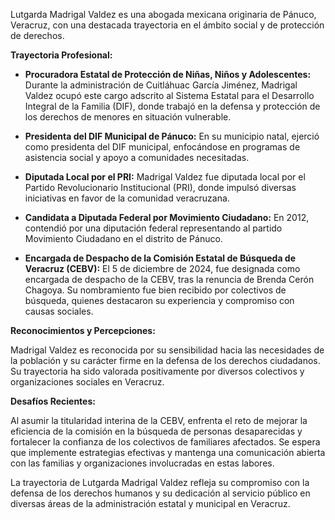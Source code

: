 Lutgarda Madrigal Valdez es una abogada mexicana originaria de Pánuco, Veracruz, con una destacada trayectoria en el ámbito social y de protección de derechos.

**Trayectoria Profesional:**

- **Procuradora Estatal de Protección de Niñas, Niños y Adolescentes:** Durante la administración de Cuitláhuac García Jiménez, Madrigal Valdez ocupó este cargo adscrito al Sistema Estatal para el Desarrollo Integral de la Familia (DIF), donde trabajó en la defensa y protección de los derechos de menores en situación vulnerable.

- **Presidenta del DIF Municipal de Pánuco:** En su municipio natal, ejerció como presidenta del DIF municipal, enfocándose en programas de asistencia social y apoyo a comunidades necesitadas.

- **Diputada Local por el PRI:** Madrigal Valdez fue diputada local por el Partido Revolucionario Institucional (PRI), donde impulsó diversas iniciativas en favor de la comunidad veracruzana.

- **Candidata a Diputada Federal por Movimiento Ciudadano:** En 2012, contendió por una diputación federal representando al partido Movimiento Ciudadano en el distrito de Pánuco.

- **Encargada de Despacho de la Comisión Estatal de Búsqueda de Veracruz (CEBV):** El 5 de diciembre de 2024, fue designada como encargada de despacho de la CEBV, tras la renuncia de Brenda Cerón Chagoya. Su nombramiento fue bien recibido por colectivos de búsqueda, quienes destacaron su experiencia y compromiso con causas sociales.

**Reconocimientos y Percepciones:**

Madrigal Valdez es reconocida por su sensibilidad hacia las necesidades de la población y su carácter firme en la defensa de los derechos ciudadanos. Su trayectoria ha sido valorada positivamente por diversos colectivos y organizaciones sociales en Veracruz.

**Desafíos Recientes:**

Al asumir la titularidad interina de la CEBV, enfrenta el reto de mejorar la eficiencia de la comisión en la búsqueda de personas desaparecidas y fortalecer la confianza de los colectivos de familiares afectados. Se espera que implemente estrategias efectivas y mantenga una comunicación abierta con las familias y organizaciones involucradas en estas labores.

La trayectoria de Lutgarda Madrigal Valdez refleja su compromiso con la defensa de los derechos humanos y su dedicación al servicio público en diversas áreas de la administración estatal y municipal en Veracruz.

